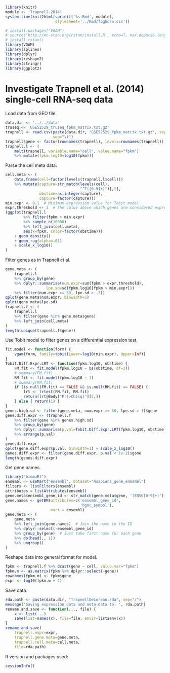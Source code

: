 ```r
library(knitr)
module <- 'Trapnell-2014'
system.time(knit2html(sprintf('%s.Rmd', module),
                      stylesheet='../Rmd/foghorn.css'))

```

```r
# install.packages("VGAM")
# source('http://mc-stan.org/rstan/install.R', echo=T, max.deparse.length=2000)
# install_rstan()
library(VGAM)
library(splines)
library(dplyr)
library(reshape2)
library(stringr)
library(ggplot2)

```


# Investigate Trapnell et al. (2014) single-cell RNA-seq data

Load data from GEO file.
```r
data.dir <- '../../data'
truseq <- 'GSE52529_truseq_fpkm_matrix.txt.gz'
trapnell <- read.csv(paste(data.dir, 'GSE52529_fpkm_matrix.txt.gz', sep='/'),
                     sep="\t")
trapnell$gene <- factor(rownames(trapnell), levels=rownames(trapnell))
trapnell.l <- (
    melt(trapnell, variable.name="cell", value.name="fpkm")
    %>% mutate(fpkm.log10=log10(fpkm)))

```

Parse the cell meta data.
```r
cell.meta <- (
    data.frame(cell=factor(levels(trapnell.l$cell)))
    %>% mutate(capture=str_match(levels(cell),
                                 "^T([0-9]+)")[,2],
               obstime=as.integer(capture),
               capture=factor(capture)))
min.expr <- 0.1  # Minimum expression value for Tobit model
expr.threshold <- 1  # The value above which genes are considered expressed
(ggplot(trapnell.l
        %>% filter(fpkm > min.expr)
        %>% sample_n(10000)
        %>% left_join(cell.meta),
        aes(x=fpkm, color=factor(obstime)))
    + geom_density()
    + geom_rug(alpha=.01)
    + scale_x_log10()
)

```


Filter genes as in Trapnell et al.
```r
gene.meta <- (
    trapnell.l
    %>% group_by(gene)
    %>% dplyr::summarise(num.expr=sum(fpkm > expr.threshold),
                  lpe.sd=sd(fpkm.log10[fpkm > min.expr]))
    %>% filter(num.expr >= 50, lpe.sd > .7))
qplot(gene.meta$num.expr, binwidth=5)
qplot(gene.meta$lpe.sd)
trapnell.f <- (
    trapnell.l
    %>% filter(gene %in% gene.meta$gene)
    %>% left_join(cell.meta)
)
length(unique(trapnell.f$gene))

```


Use Tobit model to filter genes on a differential expression test.
```r
fit.model <- function(form) {
    vgam(form, family=tobit(Lower=log10(min.expr), Upper=Inf))
}
Tobit.Diff.Expr.LRT <- function(fpkm.log10, obstime) {
    FM.fit <- fit.model(fpkm.log10 ~ bs(obstime, df=3))
    # summary(FM.fit)
    RM.fit <- fit.model(fpkm.log10 ~ 1)
    # summary(RM.fit)
    if (is.null(FM.fit) == FALSE && is.null(RM.fit) == FALSE) {
        lrt <- lrtest(FM.fit, RM.fit)
        return(lrt@Body["Pr(>Chisq)"][2,])
    } else { return(1) }
}
genes.high.sd <- filter(gene.meta, num.expr >= 50, lpe.sd > 1)$gene
gene.diff.expr <- (trapnell.f
    %>% filter(gene %in% genes.high.sd)
    %>% group_by(gene)
    %>% dplyr::summarise(p.val=Tobit.Diff.Expr.LRT(fpkm.log10, obstime))
    %>% arrange(p.val)
)
gene.diff.expr
qplot(gene.diff.expr$p.val, binwidth=1) + scale_x_log10()
genes.diff.expr <- filter(gene.diff.expr, p.val < 1e-2)$gene
length(genes.diff.expr)

```


Get gene names.
```r
library("biomaRt")
ensembl <- useMart("ensembl", dataset="hsapiens_gene_ensembl")
filters <- listFilters(ensembl)
attributes = listAttributes(ensembl)
gene.meta$ensembl_gene_id <- str_match(gene.meta$gene, '(ENSG[0-9]+)')[,1]
gene.names <- getBM(attributes=c('ensembl_gene_id',
                                 'hgnc_symbol'),
                    mart = ensembl)
gene.meta <- (
    gene.meta
    %>% left_join(gene.names)  # Join the name to the ID
    %>% dplyr::select(-ensembl_gene_id)
    %>% group_by(gene)  # Just take first name for each gene
    %>% do(head(., 1))
    %>% ungroup()
)

```


Reshape data into general format for model.
```r
fpkm <- trapnell.f %>% dcast(gene ~ cell, value.var="fpkm")
fpkm.m <- as.matrix(fpkm %>% dplyr::select(-gene))
rownames(fpkm.m) <- fpkm$gene
expr <- log10(fpkm.m + 1)

```

Save data.
```r
rda.path <- paste(data.dir, "TrapnellDeLorean.rda", sep="/")
message('Saving expression data and meta-data to: ', rda.path)
rename.and.save <- function(..., file) {
    x <- list(...)
    save(list=names(x), file=file, envir=list2env(x))
}
rename.and.save(
    trapnell.expr=expr,
    trapnell.gene.meta=gene.meta,
    trapnell.cell.meta=cell.meta,
    file=rda.path)

```

R version and packages used:
```r
sessionInfo()

```
